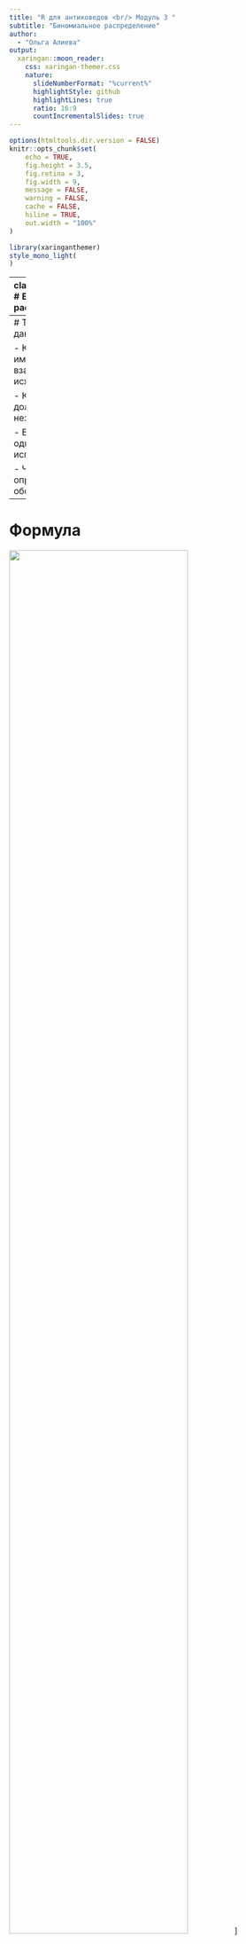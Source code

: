 ```yaml
---
title: "R для антиковедов <br/> Модуль 3 "
subtitle: "Биномиальное распределение"  
author: 
  - "Ольга Алиева"
output:
  xaringan::moon_reader:
    css: xaringan-themer.css
    nature:
      slideNumberFormat: "%current%"
      highlightStyle: github
      highlightLines: true
      ratio: 16:9
      countIncrementalSlides: true
---
```


```r
options(htmltools.dir.version = FALSE)
knitr::opts_chunk$set(
	echo = TRUE,
	fig.height = 3.5,
	fig.retina = 3,
	fig.width = 9,
	message = FALSE,
	warning = FALSE,
	cache = FALSE,
	hiline = TRUE,
	out.width = "100%"
)
```

```r
library(xaringanthemer)
style_mono_light(
)
```

---
class: center, middle
# Биномиальное распределение

.pull-left[
<img src="https://c.tenor.com/tewn7lzVDgcAAAAC/coin-flip-flip.gif" style="width: 74%" />
]

.pull-right[
<img src="https://dataintegration.info/wp-content/uploads/2021/06/manufacturing-cwVEwL.gif" style="width: 100%" />
]

.footnote[Источник: Dataintegration.info]


---
# Требования к данным

- Каждое испытание имеет два взаимоисключающих исхода. 

- Каждое испытание должно быть независимо. 

- Вероятность p одинакова для всех испытаний. 

- Число испытаний определено и обозначается как n. 

---
# Формула  

<img src="https://chrispiech.github.io/probabilityForComputerScientists/img/chapters/binEquation2.png"style="width: 80%" />
]

.pull-right[
.footnote[Источник: [Chrispiech.github.io](https://chrispiech.github.io/probabilityForComputerScientists/en/part2/binomial/)]
]

---

# Серия испытаний Бернулли

> В серии из n испытаний Бернулли вероятность элементарного события, в котором определенным образом чередуются k успехов и n-k неудач, равна (p^k) * (q^(n-k)) <br/>

<br/>

| УУУ | УУН | УНУ | УНН | НУУ | ННУ | НУН | ННН |
| --- |-----|-----|-----|-----|-----|-----|-----|
|p^3  |p^2q |p^2q |pq^2 |p^2q |pq^2 |pq^2 |q^3  |

<br/>

```r
(0.5^3) * (0.5^0)
dbinom(3, 3, 0.5)
```

---

# Серия испытаний Бернулли

> В серии из n испытаний Бернулли вероятность элементарного события, в котором определенным образом чередуются k успехов и n-k неудач, равна (p^k) * (q^(n-k)) <br/>

<br/>

| УУУ | УУН | УНУ | УНН | НУУ | ННУ | НУН | ННН |
| --- |-----|-----|-----|-----|-----|-----|-----|
|p^3  |p^2q |p^2q |pq^2 |p^2q |pq^2 |pq^2 |q^3  |

<br/>

```r
(0.5^3) * (0.5^0) #<<
dbinom(3, 3, 0.5)
```

---
# Серия испытаний Бернулли

> В серии из n испытаний Бернулли вероятность элементарного события, в котором определенным образом чередуются k успехов и n-k неудач, равна (p^k) * (q^(n-k)) <br/>

<br/>

| УУУ | УУН | УНУ | УНН | НУУ | ННУ | НУН | ННН |
| --- |-----|-----|-----|-----|-----|-----|-----|
|p^3  |p^2q |p^2q |pq^2 |p^2q |pq^2 |pq^2 |q^3  |

<br/>

```r
(0.5^3) * (0.5^0) 
dbinom(3, 3, 0.5) #<<
```
---

# Серия испытаний Бернулли

> В серии из n испытаний Бернулли вероятность элементарного события, в котором определенным образом чередуются k успехов и n-k неудач, равна (p^k) * (q^(n-k)) <br/>

<br/>

| УУУ | УУН | УНУ | УНН | НУУ | ННУ | НУН | ННН |
| --- |-----|-----|-----|-----|-----|-----|-----|
|p^3  |p^2q |p^2q |pq^2 |p^2q |pq^2 |pq^2 |q^3  |

<br/>

```r
(0.5^2) * (0.5^1)
dbinom(2, 3, 0.5) #<<
```
---

# Количество сочетаний

<img src="https://qph.cf2.quoracdn.net/main-qimg-8d9ec9ea0aa49b4d96205d92777bb0df-lq" style="width: 60%" />

.footnote[Источник: [Quora.com](https://www.quora.com/How-many-combination-of-6-numbers-can-you-make-from-49-numbers-if-they-are-1-to-49)]


---

# Количество сочетаний

.pull-left[
<img src="https://qph.cf2.quoracdn.net/main-qimg-8d9ec9ea0aa49b4d96205d92777bb0df-lq" style="width: 100%" />

.footnote[Источник: [Quora.com](https://www.quora.com/How-many-combination-of-6-numbers-can-you-make-from-49-numbers-if-they-are-1-to-49)]
]

.pull-right[
```r
comb <- function(n,k) {
  factorial(n) / (factorial(k)*factorial(n-k))
}
comb(3, 2)
```
]
---
# Формула Бернулли

.pull-left[
<img src="https://chrispiech.github.io/probabilityForComputerScientists/img/chapters/binEquation2.png"style="width: 100%" />

.footnote[Источник: [Chrispiech.github.io](https://chrispiech.github.io/probabilityForComputerScientists/en/part2/binomial/)]
]

.pull-right[
```r
(0.5^2)*(0.5^1)*comb(3, 2)
dbinom(2, 3, 0.5)
```
]
---

# График
```r
par(mfrow = c(1, 3))
success1 <- 0:20
plot(success1,dbinom(success1,size=20,prob=.3),
     type='h',
     main='n=20, p=0.3',
     ylab='Probability',
     xlab ='# Successes',
     lwd=3)
success2 <- 0:10
plot(success2, dbinom(success2, size=10, prob =.5),
     type='h',
     main='n=10, p=0.5',
     ylab='Probability',
     xlab ='# Successes',
     lwd=3)
success3 <- 0:40
plot(success3, dbinom(success3, size=40, prob =.1),
     type='h',
     main='n=40, p=0.1',
     ylab='Probability',
     xlab ='# Successes',
     lwd=3)
```
---
# Кумулятивная функция распределения 
.pull-left[
```r
dbinom(0, 3, 0.5) + dbinom(1, 3, 0.5) + 
  dbinom(2, 3, 0.5)
pbinom(2, 3, 0.5)
```
]

---
# Кумулятивная функция распределения 
.pull-left[
```r
dbinom(0, 3, 0.5) + dbinom(1, 3, 0.5) + 
  dbinom(2, 3, 0.5)
pbinom(2, 3, 0.5)
```
]

.pull-right[
```r
library(dplyr)
library(ggplot2)

## What is the probability of >=2 heads in 3 coin flips where probability of heads is 0.5?
data.frame(heads = 0:3, 
           pmf = dbinom(x = 0:3, size = 3, prob = 0.5),
           cdf = pbinom(q = 0:3, size = 3, prob = 0.5, 
                        lower.tail = TRUE)) %>%
  mutate(Heads = ifelse(heads <= 2, "<=2", "other")) %>%
  ggplot(aes(x = factor(heads), y = cdf, fill = Heads)) +
  geom_col() +
  geom_text(
    aes(label = round(cdf,2), y = cdf + 0.01),
    size = 3,
    vjust = 0
  ) +
  labs(title = "Probability of X <= 2 successes",
       x = "Successes (x)",
       y = "probability") 
```
]

---
# Rbinom() & qbinom

```r
qbinom(0.87, 3, 0.5)
rbinom(20, 1, 0.5)
rbinom(20, 2, 0.5)
```


---

# Источники и литература:

- Бослаф С. Статистика для всех. Москва, 2017.

- Математическая вертикаль. Теория вероятностей и статистика. 7-9 классы. Под ред. И.В. Ященко. Москва, 2020.

- Baayen H. Analyzing Linguistic Data: A Practical Introduction to Statistics using R. CUP, 2008. 

---

class: center, middle

# Спасибо за внимание!

Slides created via the R packages:

[**xaringan**](https://github.com/yihui/xaringan)<br>
[gadenbuie/xaringanthemer](https://github.com/gadenbuie/xaringanthemer)

The chakra comes from [remark.js](https://remarkjs.com), [**knitr**](http://yihui.name/knitr), and [R Markdown](https://rmarkdown.rstudio.com).
